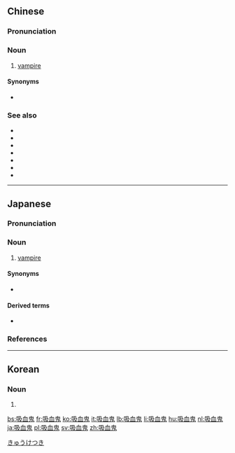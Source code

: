 ==Chinese==
{{zh-forms|type=21}}

===Pronunciation===
{{zh-pron
|m=xī血guǐ
|c=kap1 hyut3 gwai2
|mn=khip-hiat-kúi
|cat=n
}}

===Noun===
{{zh-noun}}

# {{lb|zh|mythology}} [[vampire]]

====Synonyms====
* {{zh-l|殭屍}}

===See also===
* {{zh-l|懶鬼}}
* {{zh-l|醉鬼}}
* {{zh-l|酒鬼}}
* {{zh-l|煙鬼}}
* {{zh-l|色鬼}}
* {{zh-l|調皮鬼}}
* {{zh-l|搗蛋鬼}}

{{zh-cat|Mythological creatures}}

----

==Japanese==
{{ja-kanjitab|きゅう|けつ|き|yomi=o}}

===Pronunciation===
{{ja-pron|きゅうけつき|acc=3|dev=5|acc2=4|acc2_ref=NHK,DJR|acc_ref=NHK,DJR|y=ko}}

===Noun===
{{ja-noun|きゅうけつき}}

# {{lb|ja|mythology|sort=きゅうけつき}} [[vampire]]

====Synonyms====
* {{ja-r|ヴァンパイア}}

====Derived terms====
* {{ja-r|吸血姫|きゅうけつき|female vampire; one which is like a [[queen bee]], [[matriarch]], or [[female]] [[leader]]}}

===References===
<references/>

[[Category:ja:Mythological creatures|きゅうけつき]]

----

==Korean==
{{ko-hanjatab}}

===Noun===
{{ko-noun|hangeul=흡혈귀|mr=hŭphyŏlgwi|y=huphyelkwi}}

# {{hanja form of|흡혈귀|[[vampire]]}}
[[bs:吸血鬼]]
[[fr:吸血鬼]]
[[ko:吸血鬼]]
[[it:吸血鬼]]
[[lb:吸血鬼]]
[[li:吸血鬼]]
[[hu:吸血鬼]]
[[nl:吸血鬼]]
[[ja:吸血鬼]]
[[pl:吸血鬼]]
[[sv:吸血鬼]]
[[zh:吸血鬼]]